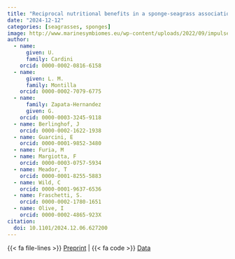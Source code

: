 ```yaml
---
title: "Reciprocal nutritional benefits in a sponge-seagrass association"
date: "2024-12-12"
categories: [seagrasses, sponges]
image: http://www.marinesymbiomes.eu/wp-content/uploads/2022/09/impulse-4x3-1.jpg
author: 
  - name: 
      given: U.
      family: Cardini
    orcid: 0000-0002-0816-6158
  - name: 
      given: L. M.
      family: Montilla
    orcid: 0000-0002-7079-6775
  - name: 
      family: Zapata-Hernandez
      given: G.
    orcid: 0000-0003-3245-9118
  - name: Berlinghof, J
    orcid: 0000-0002-1622-1938
  - name: Guarcini, E
    orcid: 0000-0001-9852-3480
  - name: Furia, M
  - name: Margiotta, F
    orcid: 0000-0003-0757-5934
  - name: Meador, T
    orcid: 0000-0001-8255-5883
  - name: Wild, C
    orcid: 0000-0001-9637-6536
  - name: Fraschetti, S.
    orcid: 0000-0002-1780-1651
  - name: Olive, I
    orcid: 0000-0002-4865-923X
citation: 
  doi: 10.1101/2024.12.06.627200
---
```


{{< fa file-lines >}} [Preprint](https://doi.org/10.1101/2024.12.06.627200) |
{{< fa code >}} [Data](https://doi.org/10.5281/zenodo.14005723) 




